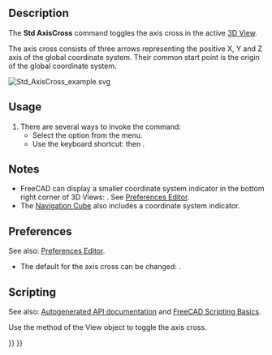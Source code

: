 <languages/>
<translate>

<!--T:1-->
{{Docnav
|[[Std_ViewFullscreen|ViewFullscreen]]
|[[Std_ToggleClipPlane|ToggleClipPlane]]
|[[Std_View_Menu|Std View Menu]]
|IconL=Std_ViewFullscreen.svg
|IconR=Std_ToggleClipPlane.svg
|IconC=Freecad.svg
}}

<!--T:2-->
{{GuiCommand
|Name=Std AxisCross
|MenuLocation=View → Toggle axis cross
|Workbenches=All
|Shortcut={{KEY|A}} {{KEY|C}}
}}

==Description== <!--T:3-->

<!--T:4-->
The '''Std AxisCross''' command toggles the axis cross in the active [[3D_View|3D View]].

<!--T:5-->
The axis cross consists of three arrows representing the positive X, Y and Z axis of the global coordinate system. Their common start point is the origin of the global coordinate system.

</translate>
[[Image:Std_AxisCross_example.svg]]
<translate>
<!--T:6-->
{{Caption|The axis cross (the letters are not part of the axis cross)}}

==Usage== <!--T:7-->

<!--T:8-->
# There are several ways to invoke the command:
#* Select the {{MenuCommand|View → [[Image:Std_AxisCross.svg|16px]] Toggle axis cross}} option from the menu.
#* Use the keyboard shortcut: {{KEY|A}} then {{KEY|C}}.

==Notes== <!--T:9-->

<!--T:10-->
* FreeCAD can display a smaller coordinate system indicator in the bottom right corner of 3D Views: {{MenuCommand|Edit → Preferences → Display → 3D View → Show coordinate system in the corner}}. See [[Preferences_Editor#3D_View|Preferences Editor]].
* The [[Navigation_Cube|Navigation Cube]] also includes a coordinate system indicator.

==Preferences== <!--T:11-->

<!--T:17-->
See also: [[Preferences_Editor|Preferences Editor]].

<!--T:12-->
* The default for the axis cross can be changed: {{MenuCommand|Edit → Preferences → Display → 3D View → Show axis cross by default}}.

==Scripting== <!--T:13-->

<!--T:14-->
See also: [https://freecad.github.io/SourceDoc/ Autogenerated API documentation] and [[FreeCAD_Scripting_Basics|FreeCAD Scripting Basics]].

<!--T:15-->
Use the {{incode|setAxisCross}} method of the View object to toggle the axis cross.

</translate>
{{Code|code=
import FreeCADGui

view = FreeCADGui.ActiveDocument.ActiveView
view.setAxisCross(True)
view.hasAxisCross()
}}
<translate>


<!--T:16-->
{{Docnav
|[[Std_ViewFullscreen|ViewFullscreen]]
|[[Std_ToggleClipPlane|ToggleClipPlane]]
|[[Std_View_Menu|Std View Menu]]
|IconL=Std_ViewFullscreen.svg
|IconR=Std_ToggleClipPlane.svg
|IconC=Freecad.svg
}}

</translate>
{{Std_Base_navi{{#translation:}}}}
{{Userdocnavi{{#translation:}}}}